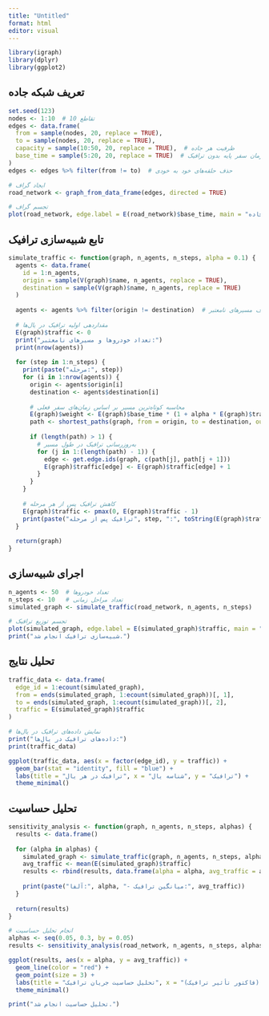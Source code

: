 ```yaml
---
title: "Untitled"
format: html
editor: visual
---
```


```r
library(igraph)
library(dplyr)
library(ggplot2)

```

## **تعریف شبکه جاده**

```r
set.seed(123)
nodes <- 1:10  # 10 تقاطع
edges <- data.frame(
  from = sample(nodes, 20, replace = TRUE),
  to = sample(nodes, 20, replace = TRUE),
  capacity = sample(10:50, 20, replace = TRUE),  # ظرفیت هر جاده
  base_time = sample(5:20, 20, replace = TRUE)  # زمان سفر پایه بدون ترافیک
)
edges <- edges %>% filter(from != to)  # حذف حلقه‌های خود به خودی

# ایجاد گراف
road_network <- graph_from_data_frame(edges, directed = TRUE)

# تجسم گراف
plot(road_network, edge.label = E(road_network)$base_time, main = "شبکه جاده")

```

## **تابع شبیه‌سازی ترافیک**

```r
simulate_traffic <- function(graph, n_agents, n_steps, alpha = 0.1) {
  agents <- data.frame(
    id = 1:n_agents,
    origin = sample(V(graph)$name, n_agents, replace = TRUE),
    destination = sample(V(graph)$name, n_agents, replace = TRUE)
  )
  
  agents <- agents %>% filter(origin != destination)  # حذف مسیرهای نامعتبر
  
  # مقداردهی اولیه ترافیک در یال‌ها
  E(graph)$traffic <- 0
  print("تعداد خودروها و مسیرهای نامعتبر:")
  print(nrow(agents))
  
  for (step in 1:n_steps) {
    print(paste("مرحله:", step))
    for (i in 1:nrow(agents)) {
      origin <- agents$origin[i]
      destination <- agents$destination[i]
      
      # محاسبه کوتاه‌ترین مسیر بر اساس زمان‌های سفر فعلی
      E(graph)$weight <- E(graph)$base_time * (1 + alpha * E(graph)$traffic / E(graph)$capacity)
      path <- shortest_paths(graph, from = origin, to = destination, output = "vpath")$vpath[[1]]
      
      if (length(path) > 1) {
        # به‌روزرسانی ترافیک در طول مسیر
        for (j in 1:(length(path) - 1)) {
          edge <- get.edge.ids(graph, c(path[j], path[j + 1]))
          E(graph)$traffic[edge] <- E(graph)$traffic[edge] + 1
        }
      }
    }
    
    # کاهش ترافیک پس از هر مرحله
    E(graph)$traffic <- pmax(0, E(graph)$traffic - 1)
    print(paste("ترافیک پس از مرحله", step, ":", toString(E(graph)$traffic)))
  }
  
  return(graph)
}

```

## **اجرای شبیه‌سازی**

```r
n_agents <- 50  # تعداد خودروها
n_steps <- 10   # تعداد مراحل زمانی
simulated_graph <- simulate_traffic(road_network, n_agents, n_steps)

# تجسم توزیع ترافیک
plot(simulated_graph, edge.label = E(simulated_graph)$traffic, main = "ترافیک پس از شبیه‌سازی")
print("شبیه‌سازی ترافیک انجام شد.")

```

## **تحلیل نتایج**

```r
traffic_data <- data.frame(
  edge_id = 1:ecount(simulated_graph),
  from = ends(simulated_graph, 1:ecount(simulated_graph))[, 1],
  to = ends(simulated_graph, 1:ecount(simulated_graph))[, 2],
  traffic = E(simulated_graph)$traffic
)

# نمایش داده‌های ترافیک در یال‌ها
print("داده‌های ترافیک در یال‌ها:")
print(traffic_data)

ggplot(traffic_data, aes(x = factor(edge_id), y = traffic)) +
  geom_bar(stat = "identity", fill = "blue") +
  labs(title = "ترافیک در هر یال", x = "شناسه یال", y = "ترافیک") +
  theme_minimal()

```

## **تحلیل حساسیت**

```r
sensitivity_analysis <- function(graph, n_agents, n_steps, alphas) {
  results <- data.frame()
  
  for (alpha in alphas) {
    simulated_graph <- simulate_traffic(graph, n_agents, n_steps, alpha)
    avg_traffic <- mean(E(simulated_graph)$traffic)
    results <- rbind(results, data.frame(alpha = alpha, avg_traffic = avg_traffic))
    
    print(paste("آلفا:", alpha, "- میانگین ترافیک:", avg_traffic))
  }
  
  return(results)
}

# انجام تحلیل حساسیت
alphas <- seq(0.05, 0.3, by = 0.05)
results <- sensitivity_analysis(road_network, n_agents, n_steps, alphas)

ggplot(results, aes(x = alpha, y = avg_traffic)) +
  geom_line(color = "red") +
  geom_point(size = 3) +
  labs(title = "تحلیل حساسیت جریان ترافیک", x = "آلفا (فاکتور تأثیر ترافیک)", y = "میانگین ترافیک") +
  theme_minimal()

print("تحلیل حساسیت انجام شد.")

```
